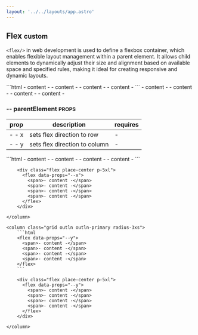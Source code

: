 ```yaml
---
layout: '../../layouts/app.astro'
---
```


## Flex <small class="clr-subtext txt-nm txt-lowercase"> custom </small>

`<flex/>` in web development is used to define a flexbox 
container, which enables flexible layout management within a parent element. 
It allows child elements to dynamically adjust their size and alignment based 
on available space and specified rules, making it ideal for creating responsive 
and dynamic layouts.

<x-grid style="--cols: 2;" class='outln outln-primary radius-3xs'>
  ```html
  <flex>
    <span>- content -</span>
    <span>- content -</span>
    <span>- content -</span>
    <span>- content -</span>
  </flex>
  ```
  <column class='align-center[items] flex place-center p-5xl'>
    <flex>
      <span>- content -</span>
      <span>- content -</span>
      <span>- content -</span>
      <span>- content -</span>
    </flex>
  </column>
</x-grid>

### -- parentElement <small class="clr-subtext txt-sm"> PROPS </small>

| prop   | description                   | requires |
| ------ | ----------------------------- | -------- |
| - - x  | sets flex direction to row    | -        |
| - - y  | sets flex direction to column | -        |

<x-grid style="--cols: 2;" class="g-sm">
    <column class="grid outln outln-primary radius-3xs">
        ```html
        <flex data-props="--x">
          <span>- content -</span>
          <span>- content -</span>
          <span>- content -</span>
          <span>- content -</span>
        </flex>
        ```

        <div class="flex place-center p-5xl">
          <flex data-props="--x">
            <span>- content -</span>
            <span>- content -</span>
            <span>- content -</span>
            <span>- content -</span>
          </flex>
        </div>

    </column>

    <column class="grid outln outln-primary radius-3xs">
        ```html
        <flex data-props="--y">
          <span>- content -</span>
          <span>- content -</span>
          <span>- content -</span>
          <span>- content -</span>
        </flex>
        ```

        <div class="flex place-center p-5xl">
          <flex data-props="--y">
            <span>- content -</span>
            <span>- content -</span>
            <span>- content -</span>
            <span>- content -</span>
          </flex>
        </div>

    </column>

</x-grid>

